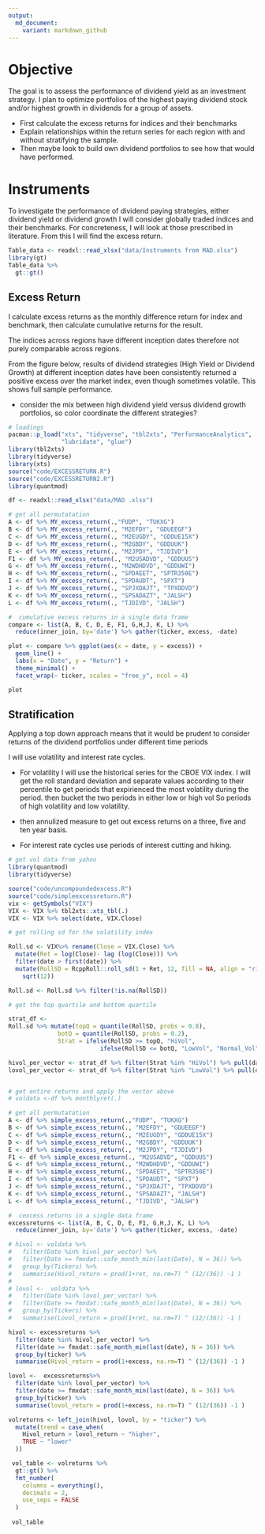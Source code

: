 ```yaml
---
output:
  md_document:
    variant: markdown_github
---
```


# Objective

The goal is to assess the performance of dividend yield as an investment strategy. I plan to optimize portfolios of the highest paying dividend stock and/or highest growth in dividends for a group of assets.

- First calculate the excess returns for indices and their benchmarks
- Explain relationships within the return series for each region with and without stratifying the sample. 
- Then maybe look to build own dividend portfolios to see how that would have performed.

# Instruments 

To investigate the performance of dividend paying strategies, either dividend yield or dividend growth I will consider globally traded indices and their benchmarks. For concreteness, I will look at those prescribed in literature. From this I will find the excess return. 

```r
Table_data <- readxl::read_xlsx("data/Instruments from MAD.xlsx")
library(gt)
Table_data %>%
  gt::gt()
```

##  Excess Return

I calculate excess returns as the monthly difference return for index and benchmark, then calculate cumulative returns for the result. 

The indices across regions have different inception dates therefore not purely comparable across regions. 

From the figure below, results of dividend strategies (High Yield or Dividend Growth) at different inception dates have been consistently returned  a positive excess over the market index, even though sometimes volatile.  This shows full sample performance. 

- consider the mix between high dividend yield versus dividend growth portfolios, so color coordinate the different strategies?

```r
# loadings 
pacman::p_load("xts", "tidyverse", "tbl2xts", "PerformanceAnalytics", 
               "lubridate", "glue")
library(tbl2xts)
library(tidyverse)
library(xts)
source("code/EXCESSRETURN.R")
source("code/EXCESSRETURN2.R")
library(quantmod)

df <- readxl::read_xlsx("data/MAD .xlsx") 

# get all permutatation 
A <- df %>% MY_excess_return(.,"FUDP", "TUKXG") 
B <- df %>% MY_excess_return(., "M2EFDY", "GDUEEGF") 
C <- df %>% MY_excess_return(., "M2EUGDY", "GDDUE15X") 
D <- df %>% MY_excess_return(., "M2GBDY", "GDDUUK") 
E <- df %>% MY_excess_return(., "M2JPDY", "TJDIVD") 
F1 <- df %>% MY_excess_return(., "M2USADVD", "GDDUUS") 
G <- df %>% MY_excess_return(., "M2WDHDVD", "GDDUWI") 
H <- df %>% MY_excess_return(., "SPDAEET", "SPTR350E") 
I <- df %>% MY_excess_return(., "SPDAUDT", "SPXT") 
J <- df %>% MY_excess_return(., "SPJXDAJT", "TPXDDVD") 
K <- df %>% MY_excess_return(., "SPSADAZT", "JALSH") 
L <- df %>% MY_excess_return(., "TJDIVD", "JALSH")

#  cumulative excess returns in a single data frame
compare <- list(A, B, C, D, E, F1, G,H,J, K, L) %>%
  reduce(inner_join, by='date') %>% gather(ticker, excess, -date)

plot <- compare %>% ggplot(aes(x = date, y = excess)) +
  geom_line() +
  labs(x = "Date", y = "Return") +
  theme_minimal() +
  facet_wrap(~ ticker, scales = "free_y", ncol = 4)

plot
```

## Stratification 

Applying a top down approach means that it would be prudent to consider returns of the dividend portfolios under different time periods 

I will use volatility and interest rate cycles. 

- For volatility I will use the historical series for the CBOE VIX index. I will get the roll standard deviation and separate values according to their percentile to get periods that expirienced the most volatility during the period. then bucket the two periods in either low or high vol So periods of high volatility and low volatility. 

- then annulized measure to get out excess returns on a three, five and ten year basis. 

- For interest rate cycles use periods of interest cutting and hiking. 


```r
# get vol data from yahoo 
library(quantmod)
library(tidyverse)

source("code/uncompoundedexcess.R")
source("code/simpleexcessreturn.R")
vix <- getSymbols("VIX")
VIX <- VIX %>% tbl2xts::xts_tbl(.)
VIX <- VIX %>% select(date, VIX.Close)

# get rolling sd for the volatility index 

Roll.sd <- VIX%>% rename(Close = VIX.Close) %>% 
  mutate(Ret = log(Close)- lag (log(Close))) %>% 
  filter(date > first(date)) %>% 
  mutate(RollSD = RcppRoll::roll_sd(1 + Ret, 12, fill = NA, align = "right") * 
    sqrt(12))

Roll.sd <- Roll.sd %>% filter(!is.na(RollSD))

# get the top quartile and bottom quartile

strat_df <- 
Roll.sd %>% mutate(topQ = quantile(RollSD, probs = 0.8), 
              botQ = quantile(RollSD, probs = 0.2),
              Strat = ifelse(RollSD >= topQ, "HiVol", 
                          ifelse(RollSD <= botQ, "LowVol", "Normal_Vol")))

hivol_per_vector <- strat_df %>% filter(Strat %in% "HiVol") %>% pull(date)
lovol_per_vector <- strat_df %>% filter(Strat %in% "LowVol") %>% pull(date)


# get entire returns and apply the vector above 
# voldata <-df %>% monthlyret(.) 

# get all permutatation 
A <- df %>% simple_excess_return(.,"FUDP", "TUKXG") 
B <- df %>% simple_excess_return(., "M2EFDY", "GDUEEGF") 
C <- df %>% simple_excess_return(., "M2EUGDY", "GDDUE15X") 
D <- df %>% simple_excess_return(., "M2GBDY", "GDDUUK") 
E <- df %>% simple_excess_return(., "M2JPDY", "TJDIVD") 
F1 <- df %>% simple_excess_return(., "M2USADVD", "GDDUUS") 
G <- df %>% simple_excess_return(., "M2WDHDVD", "GDDUWI") 
H <- df %>% simple_excess_return(., "SPDAEET", "SPTR350E") 
I <- df %>% simple_excess_return(., "SPDAUDT", "SPXT") 
J <- df %>% simple_excess_return(., "SPJXDAJT", "TPXDDVD") 
K <- df %>% simple_excess_return(., "SPSADAZT", "JALSH") 
L <- df %>% simple_excess_return(., "TJDIVD", "JALSH")

#  cexcess returns in a single data frame
excessreturns <- list(A, B, C, D, E, F1, G,H,J, K, L) %>%
  reduce(inner_join, by='date') %>% gather(ticker, excess, -date)

# hivol <- voldata %>%
#   filter(Date %in% hivol_per_vector) %>% 
#   filter(Date >= fmxdat::safe_month_min(last(Date), N = 36)) %>%
#   group_by(Tickers) %>% 
#   summarise(Hivol_return = prod(1+ret, na.rm=T) ^ (12/(36)) -1 ) 
# 
# lovol <-  voldata %>%
#   filter(Date %in% lovol_per_vector) %>% 
#   filter(Date >= fmxdat::safe_month_min(last(Date), N = 36)) %>%
#   group_by(Tickers) %>% 
#   summarise(Lovol_return = prod(1+ret, na.rm=T) ^ (12/(36)) -1 ) 

hivol <- excessreturns %>%
  filter(date %in% hivol_per_vector) %>% 
  filter(date >= fmxdat::safe_month_min(last(date), N = 36)) %>%
  group_by(ticker) %>% 
  summarise(Hivol_return = prod(1+excess, na.rm=T) ^ (12/(36)) -1 ) 

lovol <-  excessreturns%>%
  filter(date %in% lovol_per_vector) %>% 
  filter(date >= fmxdat::safe_month_min(last(date), N = 36)) %>%
  group_by(ticker) %>% 
  summarise(lovol_return = prod(1+excess, na.rm=T) ^ (12/(36)) -1 ) 

volreturns <- left_join(hivol, lovol, by = "ticker") %>% 
  mutate(trend = case_when(
    Hivol_return > lovol_return ~ "higher",
    TRUE ~ "lower"
  ))

 vol_table <- volreturns %>%
  gt::gt() %>%
  fmt_number(
    columns = everything(),
    decimals = 2,
    use_seps = FALSE
  )
 
 vol_table
```




